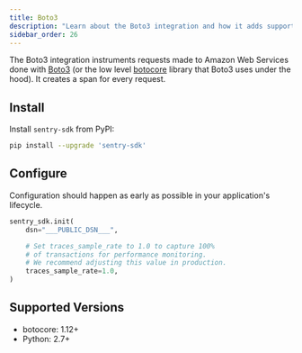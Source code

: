 ```yaml
---
title: Boto3
description: "Learn about the Boto3 integration and how it adds support for the Boto3 and botocore libraries."
sidebar_order: 26
---
```


The Boto3 integration instruments requests made to Amazon Web Services done with [Boto3](https://boto3.amazonaws.com/v1/documentation/api/latest/index.html) (or the low level [botocore](https://github.com/boto/botocore) library that Boto3 uses under the hood). It creates a span for every request.

## Install

Install `sentry-sdk` from PyPI:

```bash
pip install --upgrade 'sentry-sdk'
```

## Configure

Configuration should happen as early as possible in your application's lifecycle.

<SignInNote />

```python
sentry_sdk.init(
    dsn="___PUBLIC_DSN___",

    # Set traces_sample_rate to 1.0 to capture 100%
    # of transactions for performance monitoring.
    # We recommend adjusting this value in production.
    traces_sample_rate=1.0,
)
```

## Supported Versions

- botocore: 1.12+
- Python: 2.7+
